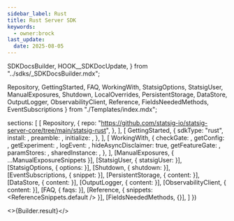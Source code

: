 ```yaml
---
sidebar_label: Rust
title: Rust Server SDK
keywords:
  - owner:brock
last_update:
  date: 2025-08-05
---
```


  SDKDocsBuilder,
  HOOK__SDKDocUpdate,
} from "../sdks/_SDKDocsBuilder.mdx";

  Repository,
  GettingStarted,
  FAQ,
  WorkingWith,
  StatsigOptions,
  StatsigUser,
  ManualExposures,
  Shutdown,
  LocalOverrides,
  PersistentStorage,
  DataStore,
  OutputLogger,
  ObservabilityClient,
  Reference,
  FieldsNeededMethods,
  EventSubscriptions
} from "./Templates/index.mdx";





  sections: [
    [
      Repository,
      {
        repo: "https://github.com/statsig-io/statsig-server-core/tree/main/statsig-rust",
      },
    ],
    [
      GettingStarted,
      {
        sdkType: "rust",
        install: <Install />,
        preamble: <Preamble />,
        initialize: <Initialize />,
      },
    ],
    [
      WorkingWith,
      {
        checkGate: <CheckGate />,
        getConfig: <GetConfig />,
        getExperiment: <GetExperiment />,
        logEvent: <LogEvent />,
        hideAsyncDisclaimer: true,
        getFeatureGate: <GetFeatureGate />,
        paramStores: <ParamStores />,
        sharedInstance: <SharedInstanceSnippet />,
      },
    ],
    [ManualExposures, { ...ManualExposureSnippets }],
    [StatsigUser, { statsigUser: <UserSnippet /> }],
    [StatsigOptions, { options: <Options /> }],
    [Shutdown, { shutdown: <ShutdownSnippet /> }],
    [EventSubscriptions, { snippet: <EventSubscriptionsSnippet /> }],
    [PersistentStorage, { content: <PersistentStorageContent /> }],
    [DataStore, { content: <DataStoreContent /> }],
    [OutputLogger, { content: <OutputLoggerContent /> }],
    [ObservabilityClient, { content: <ObservabilityClientContent /> }],
    [FAQ, { faqs: <MoreFAQs /> }],
    [Reference, { snippets: <ReferenceSnippets.default /> }],
    [FieldsNeededMethods, {}],
  ]
})


<>{Builder.result}</>


